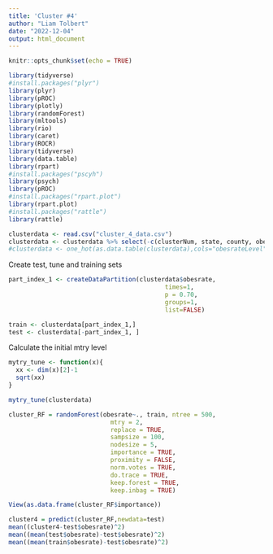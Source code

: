 ```yaml
---
title: 'Cluster #4'
author: "Liam Tolbert"
date: "2022-12-04"
output: html_document
---
```


```r
knitr::opts_chunk$set(echo = TRUE)
```

```r
library(tidyverse)
#install.packages("plyr")
library(plyr)
library(pROC)
library(plotly)
library(randomForest)
library(mltools)
library(rio)
library(caret)
library(ROCR)
library(tidyverse)
library(data.table)
library(rpart)
#install.packages("pscyh")
library(psych)
library(pROC)
#install.packages("rpart.plot")
library(rpart.plot)
#install.packages("rattle")
library(rattle)
```


```r
clusterdata <- read.csv("cluster_4_data.csv")
clusterdata <- clusterdata %>% select(-c(clusterNum, state, county, obesrateLevel))
#clusterdata <- one_hot(as.data.table(clusterdata),cols="obesrateLevel",sparsifyNAs = TRUE,naCols = FALSE,dropCols = TRUE,dropUnusedLevels = TRUE)

```


Create test, tune and training sets 
```r
part_index_1 <- createDataPartition(clusterdata$obesrate,
                                           times=1,
                                           p = 0.70,
                                           groups=1,
                                           list=FALSE)

train <- clusterdata[part_index_1,]
test <- clusterdata[-part_index_1, ]

```

Calculate the initial mtry level 
```r
mytry_tune <- function(x){
  xx <- dim(x)[2]-1
  sqrt(xx)
}

mytry_tune(clusterdata)
```

```r
cluster_RF = randomForest(obesrate~., train, ntree = 500,
                            mtry = 2,            
                            replace = TRUE,      
                            sampsize = 100,      
                            nodesize = 5,        
                            importance = TRUE,   
                            proximity = FALSE,    
                            norm.votes = TRUE,   
                            do.trace = TRUE,     
                            keep.forest = TRUE,  
                            keep.inbag = TRUE)   
```

```r
View(as.data.frame(cluster_RF$importance))

cluster4 = predict(cluster_RF,newdata=test)
mean((cluster4-test$obesrate)^2)
mean((mean(test$obesrate)-test$obesrate)^2)
mean((mean(train$obesrate)-test$obesrate)^2)
```
